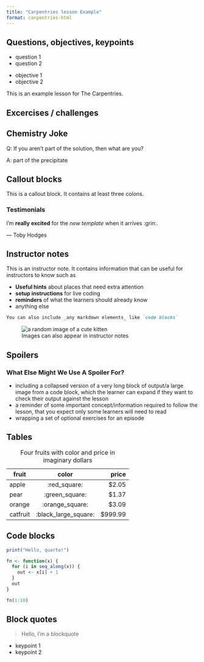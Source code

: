 ```yaml
---
title: "Carpentries lesson Example"
format: carpentries-html
---
```


## Questions, objectives, keypoints

:::::: questions
 - question 1
 - question 2
::::::

:::::: objectives
 - objective 1
 - objective 2
::::::

This is an example lesson for The Carpentries.

## Excercises / challenges

::::::::::::::::::::::::::::::::::::: challenge

## Chemistry Joke

Q: If you aren't part of the solution, then what are you?

:::::::::::::::: solution

A: part of the precipitate

:::::::::::::::::::::::::
:::::::::::::::::::::::::::::::::::::::::::::::

## Callout blocks

::: callout
This is a callout block. It contains at least three colons.
:::

### Testimonials

::::::::::::::::::::::::::::::::::::::::::::::: testimonial

I'm **really excited** for the _new template_ when it arrives :grin:.

--- Toby Hodges

:::::::::::::::::::::::::::::::::::::::::::::::::::::::::::

## Instructor notes

::::::::::::::::::::::::::::::::::::: instructor

This is an instructor note. It contains information that can be useful for
instructors to know such as

 - **Useful hints** about places that need extra attention
 - **setup instructions** for live coding
 - **reminders** of what the learners should already know
 - anything else

```markdown
You can also include _any markdown elements_ like `code blocks`
```

![Images can also appear in instructor notes](https://placekitten.com/200/200){alt='a random image of a cute kitten'}

:::::::::::::::::::::::::::::::::::::::::::::::::

## Spoilers

:::::::::::::::::::::::::::::::::::: spoiler
### What Else Might We Use A Spoiler For?

- including a collapsed version of a very long block of output/a large image from a code block,
  which the learner can expand if they want to check their output against the lesson
- a reminder of some important concept/information required to follow the lesson,
  that you expect only some learners will need to read
- wrapping a set of optional exercises for an episode
::::::::::::::::::::::::::::::::::::::::::::

## Tables

Table: Four fruits with color and price in imaginary dollars

| fruit     | color                | price    |
| ------    | :--------------:     | -------: |
| apple     | :red_square:         | \$2.05   |
| pear      | :green_square:       | \$1.37   |
| orange    | :orange_square:      | \$3.09   |
| catfruit  | :black_large_square: | \$999.99 |

## Code blocks

```r
print("Hello, quarto!")

fn <- function(x) {
  for (i in seq_along(x)) {
    out <- x[i] + 1
  }
  out
}

fn(1:10)
```

## Block quotes

> Hello, I'm a blockquote

:::::: keypoints
 - keypoint 1
 - keypoint 2
::::::

